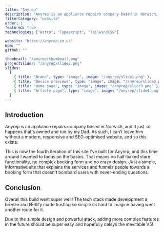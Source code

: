 ```yaml
---
title: "Anyrep"
description: "Anyrep is an appliance repairs company based in Norwich, Norfolk. They needed a website to showcase their services and allow customers to contact them."
filterCategory: "website"
order: 1
featured: true
technologies: ["Astro", "Typescript", "TailwindCSS"]

website: "https://anyrep.co.uk"
npm: ""
github: ""

thumbnail: "/anyrep/thumbnail.png"
projectSlider: "/anyrep/slide2.png"
slides:
  [
    { title: "Brand", type: "image", image: "/anyrep/slide1.png" },
    { title: "Device previews", type: "image", image: "/anyrep/slide2.png" },
    { title: "Home page", type: "image", image: "/anyrep/slide3.png" },
    { title: "Article page", type: "image", image: "/anyrep/slide4.png" },
  ]
---
```


## Introduction

Anyrep is an appliance repairs company based in Norwich, and it just so happens that's owned and run by my Dad. As such, I can't leave him without a modern, responsive and SEO-optimised website, and so this exists.

This is now the fourth iteration of this site I've built for Anyrep, and this time around I wanted to focus on the basics. That means no half-baked store functionality, no complex booking form and no crazy design. Just a simple, informative site that explains the services and funnels people towards a booking form that doesn't bombard users with never-ending questions.

## Conclusion

Overall this build went super well! The tech stack made development a breeze and Netlify made hosting so simple its hard to imagine having went another route for it.

Due to the simple design and powerful stack, adding more complex features in the future should be super easy and hopefully delays the inevitable V5!
